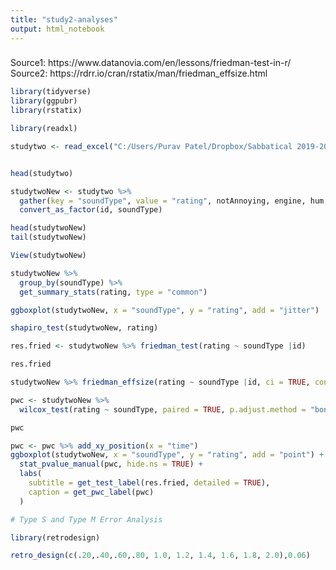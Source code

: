 ---
title: "study2-analyses"
output: html_notebook
---

###
Source1: https://www.datanovia.com/en/lessons/friedman-test-in-r/
Source2: https://rdrr.io/cran/rstatix/man/friedman_effsize.html


```{r}

library(tidyverse)
library(ggpubr)
library(rstatix)

```

```{r}

library(readxl)

studytwo <- read_excel("C:/Users/Purav Patel/Dropbox/Sabbatical 2019-20/Auditing/Human Factors/Noise Research Presentation/Data & Analyses/Data/study-2-summary-ratings-edited.xlsx")


head(studytwo)

```


```{r}

studytwoNew <- studytwo %>%
  gather(key = "soundType", value = "rating", notAnnoying, engine, hum, horn, noNoise, exhaust, driverSelects, whiteNoise, musicAny, musicClassical, beep, click, whistle, siren) %>%
  convert_as_factor(id, soundType)

head(studytwoNew)
tail(studytwoNew)

View(studytwoNew)  

```


```{r}

studytwoNew %>%
  group_by(soundType) %>%
  get_summary_stats(rating, type = "common")

```


```{r}

ggboxplot(studytwoNew, x = "soundType", y = "rating", add = "jitter")

```


```{r}

shapiro_test(studytwoNew, rating)

```


```{r}

res.fried <- studytwoNew %>% friedman_test(rating ~ soundType |id)

res.fried

```

```{r}

studytwoNew %>% friedman_effsize(rating ~ soundType |id, ci = TRUE, conf.level = 0.99, ci.type = "perc", nboot = 1000)

```

```{r}

pwc <- studytwoNew %>%
  wilcox_test(rating ~ soundType, paired = TRUE, p.adjust.method = "bonferroni")

pwc

```


```{r}

pwc <- pwc %>% add_xy_position(x = "time")
ggboxplot(studytwoNew, x = "soundType", y = "rating", add = "point") +
  stat_pvalue_manual(pwc, hide.ns = TRUE) +
  labs(
    subtitle = get_test_label(res.fried, detailed = TRUE),
    caption = get_pwc_label(pwc)
  )

```

```{r}

# Type S and Type M Error Analysis

library(retrodesign)

retro_design(c(.20,.40,.60,.80, 1.0, 1.2, 1.4, 1.6, 1.8, 2.0),0.06)


```

